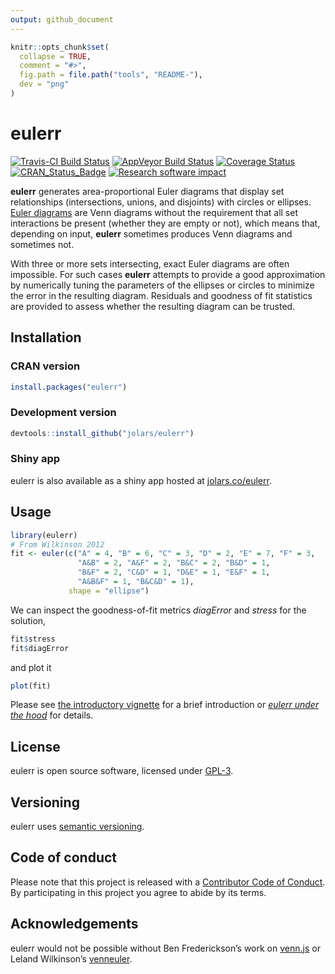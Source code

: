 ```yaml
---
output: github_document
---
```


<!-- README.md is generated from README.Rmd. Please edit that file -->

```r
knitr::opts_chunk$set(
  collapse = TRUE,
  comment = "#>",
  fig.path = file.path("tools", "README-"),
  dev = "png"
)
```

# eulerr

[![Travis-CI Build Status](https://travis-ci.org/jolars/eulerr.svg?branch=master)](https://travis-ci.org/jolars/eulerr)
[![AppVeyor Build Status](https://ci.appveyor.com/api/projects/status/github/jolars/eulerr?branch=master&svg=true)](https://ci.appveyor.com/project/jolars/eulerr)
[![Coverage Status](https://coveralls.io/repos/github/jolars/eulerr/badge.svg?branch=master)](https://coveralls.io/github/jolars/eulerr?branch=master)
[![CRAN_Status_Badge](http://www.r-pkg.org/badges/version/eulerr)](https://cran.r-project.org/package=eulerr)
[![Research software impact](http://depsy.org/api/package/cran/eulerr/badge.svg)](http://depsy.org/package/r/eulerr)

**eulerr** generates area-proportional Euler diagrams that display set
relationships (intersections, unions, and disjoints) with circles or ellipses.
[Euler diagrams](https://en.wikipedia.org/wiki/Euler_diagram) are Venn
diagrams without the requirement that all set interactions be present (whether
they are empty or not), which means that, depending on input, **eulerr**
sometimes produces Venn diagrams and sometimes not.

With three or more sets intersecting, exact Euler diagrams are often
impossible. For such cases **eulerr** attempts to provide a good
approximation by numerically tuning the parameters of the ellipses or circles
to minimize the error in the resulting diagram. Residuals and goodness of fit
statistics are provided to assess whether the resulting diagram can be trusted.

## Installation

### CRAN version

```r
install.packages("eulerr")
```

### Development version

```r
devtools::install_github("jolars/eulerr")
```

### Shiny app

eulerr is also available as a shiny app hosted at
[jolars.co/eulerr](http://jolars.co/eulerr/).

## Usage

```r
library(eulerr)
# From Wilkinson 2012
fit <- euler(c("A" = 4, "B" = 6, "C" = 3, "D" = 2, "E" = 7, "F" = 3,
               "A&B" = 2, "A&F" = 2, "B&C" = 2, "B&D" = 1,
               "B&F" = 2, "C&D" = 1, "D&E" = 1, "E&F" = 1,
               "A&B&F" = 1, "B&C&D" = 1),
             shape = "ellipse")
```

We can inspect the goodness-of-fit metrics *diagError* and *stress*
for the solution,

```r
fit$stress
fit$diagError
```

and plot it

```r
plot(fit)
```

Please see [the introductory vignette](https://CRAN.R-project.org/package=eulerr/vignettes/introduction.pdf)
for a brief introduction or [*eulerr under the hood*](https://CRAN.R-project.org/package=eulerr/vignettes/under-the-hood.pdf)
for details.

## License

eulerr is open source software, licensed under [GPL-3](LICENSE).

## Versioning

eulerr uses [semantic versioning](http://semver.org).

## Code of conduct

Please note that this project is released with a
[Contributor Code of Conduct](CONDUCT.md). By participating in this project you
agree to abide by its terms.

## Acknowledgements

eulerr would not be possible without Ben Frederickson's work on
[venn.js](http://www.benfrederickson.com) or Leland Wilkinson's
[venneuler](https://cran.r-project.org/package=venneuler).
